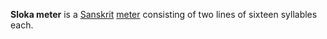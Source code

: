 '''Sloka meter''' is a [[Sanskrit]] [[meter (poetry)|meter]] consisting of two lines of sixteen syllables each.